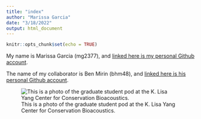 ```yaml
---
title: "index"
author: "Marissa Garcia"
date: "3/18/2022"
output: html_document
---
```


```r
knitr::opts_chunk$set(echo = TRUE)
```

My name is Marissa Garcia (mg2377), and [linked here is my personal Github account](https://github.com/mlynngarcia). 

The name of my collaborator is Ben Mirin (bhm48), and [linked here is his personal Github account](https://github.com/benmirin).

![This is a photo of the graduate student pod at the K. Lisa Yang Center for Conservation Bioacoustics.](/Users/marissagarcia/Documents/NTRES 6100 GIT Directory/assignment-3-mg2377-version2/PhotoForGitHubAssignment3.jpeg)